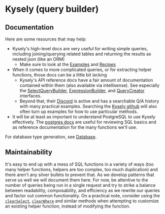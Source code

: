 
# Kysely (query builder)

## Documentation

Here are some resources that may help:

- Kysely's high-level docs are very useful for writing simple queries, including joining/querying related tables and returning the results as nested json (like an ORM)
    - Make sure to look at the [Examples](https://kysely.dev/docs/category/examples) and [Recipes](https://kysely.dev/docs/category/recipes)
- When it comes to more complicated queries, or for extracting helper functions, those docs can be a little bit lacking
    - Kysely's API reference docs have a fair amount of documentation contained within them (also available via intellisense). See especially the [SelectQueryBuilder](https://kysely-org.github.io/kysely-apidoc/interfaces/SelectQueryBuilder.html), [ExpressionBuilder](https://kysely-org.github.io/kysely-apidoc/interfaces/ExpressionBuilder.html), and [QueryCreator](https://kysely-org.github.io/kysely-apidoc/classes/QueryCreator.html) interfaces.
    - Beyond that, their [Discord](https://discord.gg/xyBJ3GwvAm) is active and has a searchable Q/A history with many practical examples. Searching the [Kysely github](https://github.com/kysely-org/kysely) will also often turn up examples for how to use particular methods.
- It will be at least as important to understand PostgreSQL to use Kysely effectively. The [postgres docs](https://www.postgresql.org/docs/15/index.html) are useful for reviewing SQL basics and as reference documentation for the many functions we'll use.

For database type generation, see [Database](./db.mdx#type-generation).

## Maintainability

It's easy to end up with a mess of SQL functions in a variety of ways (too many helper functions, helpers are too complex, too much duplication) and there aren't any silver bullets to prevent that. As we develop patterns that serve us well we will document them here. For now, be attentive to the number of queries being run in a single request and try to strike a balance between readability, composability, and efficiency as we rewrite our queries and factor out common functionality. On a practical note, consider using the [`clearSelect`](https://kysely-org.github.io/kysely-apidoc/interfaces/SelectQueryBuilder.html#clearSelect), [`clearWhere`](https://kysely-org.github.io/kysely-apidoc/interfaces/SelectQueryBuilder.html#clearWhere) and similar methods when attempting to customize an existing helper function, instead of modifying the function.
